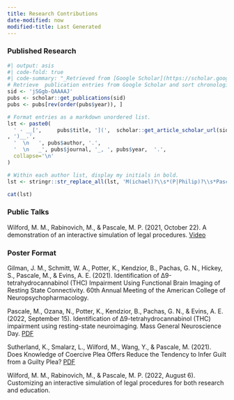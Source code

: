 ```yaml
---
title: Research Contributions
date-modified: now
modified-title: Last Generated
---
```


### Published Research

```r
#| output: asis
#| code-fold: true
#| code-summary: "_Retrieved from [Google Scholar](https://scholar.google.com/citations?user=jSGgb-QAAAAJ) with the R Package [`scholar`](https://github.com/jkeirstead/scholar)._"
# Retrieve  publication entries from Google Scholar and sort chronologically.
sid <- 'jSGgb-QAAAAJ'
pubs <- scholar::get_publications(sid)
pubs <- pubs[rev(order(pubs$year)), ]

# Format entries as a markdown unordered list.
lst <- paste0(
  ' - __[',     pubs$title, '](',  scholar::get_article_scholar_url(sid, pubs$pubid)
, ')__.',
  '  \n   ', pubs$author, '.',
  '  \n   _', pubs$journal, '_, ', pubs$year,  '.',
  collapse='\n'
)

# Within each author list, display my initials in bold.
lst <- stringr::str_replace_all(lst, 'M(ichael)?\\s*(P|Philip)?\\s*Pascale', '__\\0__')

cat(lst)
```

### Public Talks

Wilford, M. M., Rabinovich, M., & Pascale, M. P. (2021, October 22). A demonstration of an interactive simulation of legal procedures. [Video](https://youtu.be/RleYRcLIwjQ)


### Poster Format

Gilman, J. M., Schmitt, W. A., Potter, K., Kendzior, B., Pachas, G. N., Hickey, S., Pascale, M., & Evins, A. E. (2021). Identification of ∆9-tetrahydrocannabinol (THC) Impairment Using Functional Brain Imaging of Resting State Connectivity. 60th Annual Meeting of the American College of Neuropsychopharmacology.

Pascale, M., Ozana, N., Potter, K., Kendzior, B., Pachas, G. N., & Evins, A. E. (2022, September 15). Identification of ∆9-tetrahydrocannabinol (THC) impairment using resting-state neuroimaging. Mass General Neuroscience Day. [PDF](https://static.psyc.dev/assets/publications/Pascale et al. - 2022 - Identification of D9-tetrahydrocannabinol (THC) impairment using resting-state neuroimaging.pdf)

Sutherland, K., Smalarz, L., Wilford, M., Wang, Y., & Pascale, M. (2021). Does Knowledge of Coercive Plea Offers Reduce the Tendency to Infer Guilt from a Guilty Plea? [PDF](https://static.psyc.dev/assets/publications/Sutherland et al. - 2021 - Does Knowledge of Coercive Plea Offers Reduce the.pdf)

Wilford, M. M., Rabinovich, M., & Pascale, M. P. (2022, August 6). Customizing an interactive simulation of legal procedures for both research and education.

